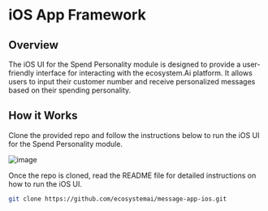 # iOS App Framework

## Overview

The iOS UI for the Spend Personality module is designed to provide a user-friendly interface for interacting with the ecosystem.Ai platform. It allows users to input their customer number and receive personalized messages based on their spending personality.

## How it Works

Clone the provided repo and follow the instructions below to run the iOS UI for the Spend Personality module.

![image](/images/modules/ios.png)

Once the repo is cloned, read the README file for detailed instructions on how to run the iOS UI.
```bash
git clone https://github.com/ecosystemai/message-app-ios.git
```
